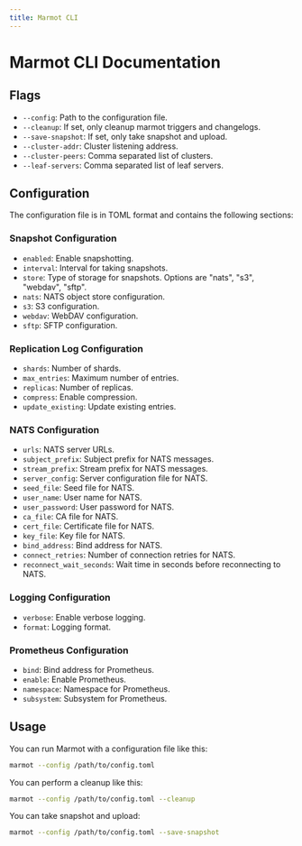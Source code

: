 ```yaml
---
title: Marmot CLI
---
```


# Marmot CLI Documentation

## Flags

- `--config`: Path to the configuration file.
- `--cleanup`: If set, only cleanup marmot triggers and changelogs.
- `--save-snapshot`: If set, only take snapshot and upload.
- `--cluster-addr`: Cluster listening address.
- `--cluster-peers`: Comma separated list of clusters.
- `--leaf-servers`: Comma separated list of leaf servers.

## Configuration

The configuration file is in TOML format and contains the following sections:

### Snapshot Configuration

- `enabled`: Enable snapshotting.
- `interval`: Interval for taking snapshots.
- `store`: Type of storage for snapshots. Options are "nats", "s3", "webdav", "sftp".
- `nats`: NATS object store configuration.
- `s3`: S3 configuration.
- `webdav`: WebDAV configuration.
- `sftp`: SFTP configuration.

### Replication Log Configuration

- `shards`: Number of shards.
- `max_entries`: Maximum number of entries.
- `replicas`: Number of replicas.
- `compress`: Enable compression.
- `update_existing`: Update existing entries.

### NATS Configuration

- `urls`: NATS server URLs.
- `subject_prefix`: Subject prefix for NATS messages.
- `stream_prefix`: Stream prefix for NATS messages.
- `server_config`: Server configuration file for NATS.
- `seed_file`: Seed file for NATS.
- `user_name`: User name for NATS.
- `user_password`: User password for NATS.
- `ca_file`: CA file for NATS.
- `cert_file`: Certificate file for NATS.
- `key_file`: Key file for NATS.
- `bind_address`: Bind address for NATS.
- `connect_retries`: Number of connection retries for NATS.
- `reconnect_wait_seconds`: Wait time in seconds before reconnecting to NATS.

### Logging Configuration

- `verbose`: Enable verbose logging.
- `format`: Logging format.

### Prometheus Configuration

- `bind`: Bind address for Prometheus.
- `enable`: Enable Prometheus.
- `namespace`: Namespace for Prometheus.
- `subsystem`: Subsystem for Prometheus.

## Usage

You can run Marmot with a configuration file like this:

```bash
marmot --config /path/to/config.toml
```

You can perform a cleanup like this:

```bash
marmot --config /path/to/config.toml --cleanup
```

You can take snapshot and upload:

```bash
marmot --config /path/to/config.toml --save-snapshot
```